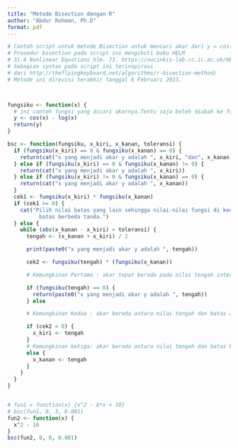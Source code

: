---
title: "Metode Bisection dengan R"
author: "Abdur Rohman, Ph.D"
format: pdf
---

```{r}
# Contoh script untuk metode Bisection untuk mencari akar dari y = cos(x)-x
# Prosedur bisection pada script ini mengikuti buku HELM
# 31.4 Nonlinear Equations hlm. 73. https://nucinkis-lab.cc.ic.ac.uk/HELM/helm_workbooks.html
# Sebagian syntax pada script ini terinspirasi
# dari http://theflyingkeyboard.net/algorithms/r-bisection-method/
# Metode ini direvisi terakhir tanggal 6 Februari 2023.



fungsiku <- function(x) {
  # ini contoh fungsi yang dicari akarnya.Tentu saja boleh diubah ke fungsi lain.
  y <- cos(x) - log(x)
  return(y)
}

bsc <- function(fungsiku, x_kiri, x_kanan, toleransi) {
  if (fungsiku(x_kiri) == 0 & fungsiku(x_kanan) == 0) {
    return(cat("x yang menjadi akar y adalah ", x_kiri, "dan", x_kanan))
  } else if (fungsiku(x_kiri) == 0 & fungsiku(x_kanan) != 0) {
    return(cat("x yang menjadi akar y adalah ", x_kiri))
  } else if (fungsiku(x_kiri) != 0 & fungsiku(x_kanan) == 0) {
    return(cat("x yang menjadi akar y adalah ", x_kanan))
  }
  cek1 <- fungsiku(x_kiri) * fungsiku(x_kanan)
  if (cek1 >= 0) {
    cat("Pilih nilai batas yang lain sehingga nilai-nilai fungsi di kedua 
          batas berbeda tanda.")
  } else {
    while (abs(x_kanan - x_kiri) > toleransi) {
      tengah <- (x_kanan + x_kiri) / 2

      print(paste0("x yang menjadi akar y adalah ", tengah))

      cek2 <- fungsiku(tengah) * (fungsiku(x_kanan))

      # Kemungkinan Pertama : akar tepat berada pada nilai tengah interval

      if (fungsiku(tengah) == 0) {
        return(paste0("x yang menjadi akar y adalah ", tengah))
      } else

      # Kemungkinan Kedua : akar berada antara nilai tengah dan batas atas

      if (cek2 < 0) {
        x_kiri <- tengah
      }
      # Kemungkinan ketiga: akar berada antara nilai tengah dan batas bawah
      else {
        x_kanan <- tengah
      }
    }
  }
}


# fun1 = function(x) {x^2 - 8*x + 10}
# bsc(fun1, 0, 3, 0.001)
fun2 <- function(x) {
  x^2 - 16
}
bsc(fun2, 0, 8, 0.001)
```

